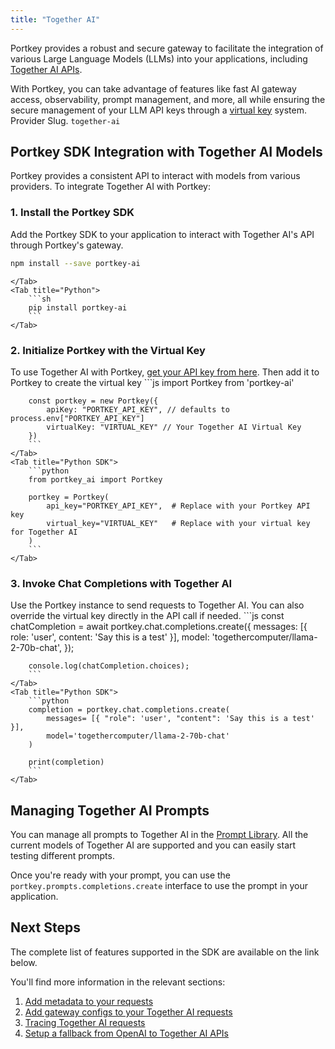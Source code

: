 ```yaml
---
title: "Together AI"
---
```


Portkey provides a robust and secure gateway to facilitate the integration of various Large Language Models (LLMs) into your applications, including [Together AI APIs](https://docs.together.ai/reference/inference).

With Portkey, you can take advantage of features like fast AI gateway access, observability, prompt management, and more, all while ensuring the secure management of your LLM API keys through a [virtual key](/product/ai-gateway/virtual-keys) system.
<Note>
Provider Slug. `together-ai`
</Note>
## Portkey SDK Integration with Together AI Models

Portkey provides a consistent API to interact with models from various providers. To integrate Together AI with Portkey:

### 1\. Install the Portkey SDK

Add the Portkey SDK to your application to interact with Together AI's API through Portkey's gateway.
<Tabs>
    <Tab title="NodeJS">

```sh
npm install --save portkey-ai
```
    </Tab>
    <Tab title="Python">
        ```sh
        pip install portkey-ai
        ```
    </Tab>

  </Tabs>




### 2\. Initialize Portkey with the Virtual Key

To use Together AI with Portkey, [get your API key from here](https://api.together.ai/settings/api-keys). Then add it to Portkey to create the virtual key
<Tabs>
    <Tab title="NodeJS SDK">
        ```js
        import Portkey from 'portkey-ai'

        const portkey = new Portkey({
            apiKey: "PORTKEY_API_KEY", // defaults to process.env["PORTKEY_API_KEY"]
            virtualKey: "VIRTUAL_KEY" // Your Together AI Virtual Key
        })
        ```
    </Tab>
    <Tab title="Python SDK">
        ```python
        from portkey_ai import Portkey

        portkey = Portkey(
            api_key="PORTKEY_API_KEY",  # Replace with your Portkey API key
            virtual_key="VIRTUAL_KEY"   # Replace with your virtual key for Together AI
        )
        ```
    </Tab>

  </Tabs>


### **3\. Invoke Chat Completions with** Together AI

Use the Portkey instance to send requests to Together AI. You can also override the virtual key directly in the API call if needed.
<Tabs>
    <Tab title="NodeJS SDK">
        ```js
        const chatCompletion = await portkey.chat.completions.create({
            messages: [{ role: 'user', content: 'Say this is a test' }],
            model: 'togethercomputer/llama-2-70b-chat',
        });

        console.log(chatCompletion.choices);
        ```
    </Tab>
    <Tab title="Python SDK">
        ```python
        completion = portkey.chat.completions.create(
            messages= [{ "role": 'user', "content": 'Say this is a test' }],
            model='togethercomputer/llama-2-70b-chat'
        )

        print(completion)
        ```
    </Tab>

  </Tabs>



## Managing Together AI Prompts

You can manage all prompts to Together AI in the [Prompt Library](/product/prompt-library). All the current models of Together AI are supported and you can easily start testing different prompts.

Once you're ready with your prompt, you can use the `portkey.prompts.completions.create` interface to use the prompt in your application.

## Next Steps

The complete list of features supported in the SDK are available on the link below.
<Card title="SDK" href="/api-reference/portkey-sdk-client">
</Card>

You'll find more information in the relevant sections:

1. [Add metadata to your requests](/product/observability/metadata)
2. [Add gateway configs to your Together AI](/product/ai-gateway/configs)[ requests](/product/ai-gateway/configs)
3. [Tracing Together AI requests](/product/observability/traces)
4. [Setup a fallback from OpenAI to Together AI APIs](/product/ai-gateway/fallbacks)
